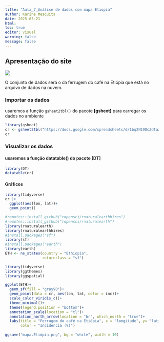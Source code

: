 ```yaml
---
title: "Aula_7_Análise de dados com mapa Etiopia"
author: Karine Mesquita
date: 2025-05-21
html:
toc: true
editor: visual
warning: false
message: false
---
```


## Apresentação do site

![](images/download.jpeg){style="float right" fig-align="center"}

O conjunto de dados será o da ferrugem do café na Etiópia que está no arquivo de dados na nuvem.

### Importar os dados

usaremos a função `gsheet2tbl()` do pacote **\[gsheet\]** para carregar os dados no ambiente

```r
library(gsheet)
cr <- gsheet2tbl("https://docs.google.com/spreadsheets/d/1bq2N19DcZdtax2fQW9OHSGMR0X2__Z9T/edit?gid=1871397229#gid=1871397229")
cr
```

### Visualizar os dados

#### usaremos a função datatable() do pacote \[DT\]

```r
library(DT)
datatable(cr)
```

#### Gráficos

```r
library(tidyverse)
cr |> 
  ggplot(aes(lon, lat))+
  geom_point()

#remotes::install_github("ropensci/rnaturalearthhires")
#remotes::install_github("ropensci/rnaturalearth")
library(rnaturalearth)
library(rnaturalearthhires)
#install.packages("sf")
library(sf)
#install.packages("earth")
library(earth)
ETH <- ne_states(country = "Ethiopia", 
                 returnclass = "sf")

library(tidyverse)
library(ggthemes)
library(ggspatial)

ggplot(ETH)+
  geom_sf(fill = "gray90")+
  geom_point(data = cr, aes(lon, lat, color = inc))+
  scale_color_viridis_c()+
  theme_minimal()+
  theme(legend.position = "bottom")+
  annotation_scale(location = "tl")+
  annotation_north_arrow(location = "br", which_north = "true")+
  labs(title = "Ferrugem do café na Etiópia", x = "longitude", y= "latitude", subtitle = "levantamento em fazendas", caption = "Fonte: Mesquita et al.(2025)", 
       color = "Incidencia (%)")
  
ggsave("mapa.Etiópia.png", bg = "white", width = 10)


```
